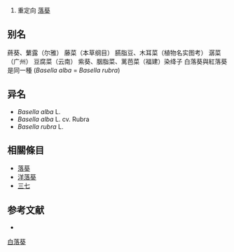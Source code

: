 

#重定向 [[落葵|落葵]]

== 别名 ==
蔠葵、蘩露（尔雅） 藤菜（本草纲目） 臙脂豆、木耳菜（植物名实图考） 潺菜（广州） 豆腐菜（云南） 紫葵、胭脂菜、蓠芭菜（福建）染绛子
白落葵與紅落葵是同一種 (''Basella alba'' = ''Basella rubra'')

== 异名 ==
* ''Basella alba'' L.
* ''Basella alba'' L. cv. Rubra
* ''Basella rubra'' L.

==相關條目==
*[[落葵|落葵]]
*[[洋落葵|洋落葵]]
*[[三七|三七]]

== 参考文献 ==
<div class="references-small">
* {{cite web| url =http://www.bioinfo.cn/db05/KmzwSpecies.php?action=view&id=1646| title =白落葵| work =《中国高等植物数据库全库》| publisher =中国科学院微生物研究所| author =昆明植物研究所| accessdate =2009-02-22| deadurl =yes| archiveurl =https://web.archive.org/web/20160305101157/http://www.bioinfo.cn/db05/KmzwSpecies.php?action=view&id=1646| archivedate =2016-03-05}}
</div>

{{植物小作品}}
[[Category:落葵属|白落葵]]